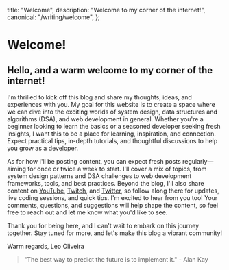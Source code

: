   title: "Welcome",
  description: "Welcome to my corner of the internet!",
  canonical: "/writing/welcome",
};

# Welcome!

## Hello, and a warm welcome to my corner of the internet!

I'm thrilled to kick off this blog and share my thoughts, ideas, and experiences with you.
My goal for this website is to create a space where we can dive into the exciting worlds of system design, data structures and algorithms (DSA),
and web development in general. Whether you're a beginner looking to learn the basics or a seasoned developer seeking fresh insights,
I want this to be a place for learning, inspiration, and connection. Expect practical tips, in-depth tutorials,
and thoughtful discussions to help you grow as a developer.

As for how I'll be posting content, you can expect fresh posts regularly—aiming for once or twice a week to start.
I'll cover a mix of topics, from system design patterns and DSA challenges to web development frameworks, tools, and best practices.
Beyond the blog, I'll also share content on [YouTube](https://www.youtube.com/@leooliveirax), [Twitch](https://www.twitch.tv/leooliveirax),
and [Twitter](https://x.com/leooliveira_x), so follow along there for updates, live coding sessions, and quick tips.
I'm excited to hear from you too!
Your comments, questions, and suggestions will help shape the content, so feel free to reach out and let me know what you'd like to see.

Thank you for being here, and I can't wait to embark on this journey together. Stay tuned for more, and let's make this blog a vibrant community!

Warm regards, Leo Oliveira

> "The best way to predict the future is to implement it." - Alan Kay

